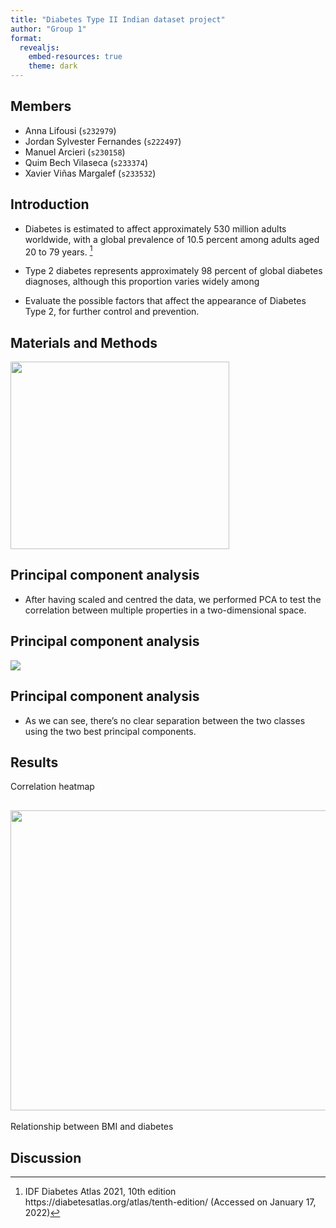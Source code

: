 ```yaml
---
title: "Diabetes Type II Indian dataset project"
author: "Group 1"
format: 
  revealjs:
    embed-resources: true
    theme: dark
---
```


## Members

-   Anna Lifousi (`s232979`)
-   Jordan Sylvester Fernandes (`s222497`)
-   Manuel Arcieri (`s230158`)
-   Quim Bech Vilaseca (`s233374`)
-   Xavier Viñas Margalef (`s233532`)

## Introduction

- Diabetes is estimated to affect approximately 530 million adults worldwide, with a global prevalence of 10.5 percent among adults aged 20 to 79 years. ^[IDF Diabetes Atlas 2021, 10th edition https://diabetesatlas.org/atlas/tenth-edition/ (Accessed on January 17, 2022)]

- Type 2 diabetes represents approximately 98 percent of global diabetes diagnoses, although this proportion varies widely among 

- Evaluate the possible factors that affect the appearance of Diabetes Type 2, for further control and prevention.

## Materials and Methods

![](../results/violin_plot.png){.absolute top=200 left=0 width="350" height="300"}


## Principal component analysis

- After having scaled and centred the data, we performed PCA to test the correlation between multiple properties in a two-dimensional space.

## Principal component analysis

![](../results/PCA.png)

## Principal component analysis

- As we can see, there's no clear separation between the two classes using the two best principal components.


## Results 

Correlation heatmap

![](../results/heatmap.png){.absolute top=200 left=0 width="560" height="480"}
---

Relationship between BMI and diabetes




## Discussion

